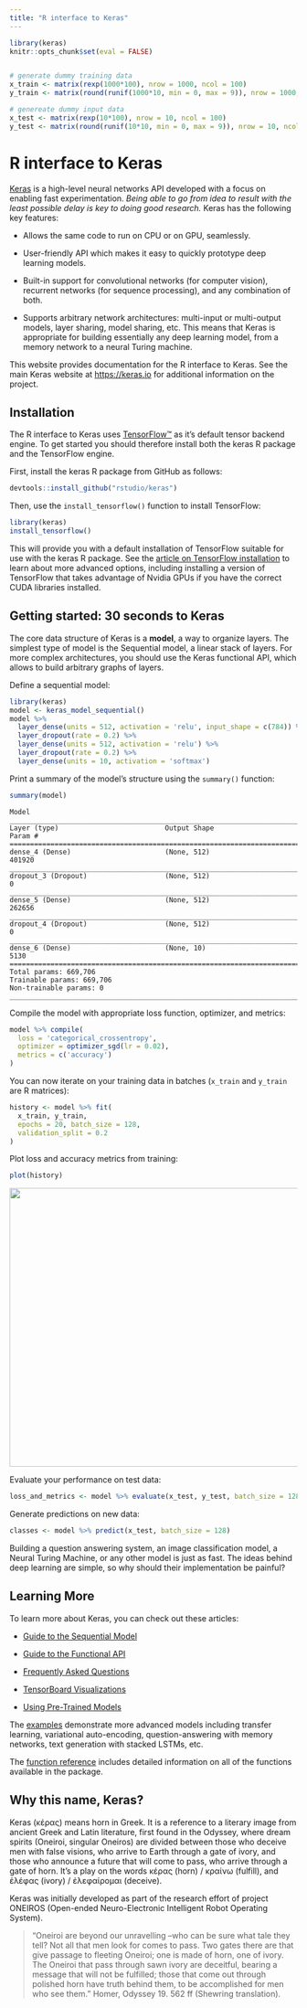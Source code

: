 ```yaml
---
title: "R interface to Keras"
---
```


```r
library(keras)
knitr::opts_chunk$set(eval = FALSE)


# generate dummy training data
x_train <- matrix(rexp(1000*100), nrow = 1000, ncol = 100)
y_train <- matrix(round(runif(1000*10, min = 0, max = 9)), nrow = 1000, ncol = 10)

# genereate dummy input data
x_test <- matrix(rexp(10*100), nrow = 10, ncol = 100)
y_test <- matrix(round(runif(10*10, min = 0, max = 9)), nrow = 10, ncol = 10)
```

# R interface to Keras

[Keras](https://keras.io/) is a high-level neural networks API developed with a focus on enabling fast experimentation. *Being able to go from idea to result with the least possible delay is key to doing good research.* Keras has the following key features:

- Allows the same code to run on CPU or on GPU, seamlessly.

- User-friendly API which makes it easy to quickly prototype deep learning models.

- Built-in support for convolutional networks (for computer vision), recurrent networks (for sequence processing), and any combination of both.

- Supports arbitrary network architectures: multi-input or multi-output models, layer sharing, model sharing, etc. This means that Keras is appropriate for building essentially any deep learning model, from a memory network to a neural Turing machine.

This website provides documentation for the R interface to Keras. See the main Keras website at <https://keras.io> for additional information on the project.

## Installation

The R interface to Keras uses [TensorFlow™](https://www.tensorflow.org/) as it's default tensor backend engine. To get started you should therefore install both the keras R package and the TensorFlow engine.

First, install the keras R package from GitHub as follows:

```r
devtools::install_github("rstudio/keras")
```

Then, use the `install_tensorflow()` function to install TensorFlow:

```r
library(keras)
install_tensorflow()
```

This will provide you with a default installation of TensorFlow suitable for use with the keras R package. See the [article on TensorFlow installation](https://tensorflow.rstudio.com/installation.html) to learn about more advanced options, including installing a version of TensorFlow that takes advantage of Nvidia GPUs if you have the correct CUDA libraries installed.

## Getting started: 30 seconds to Keras

The core data structure of Keras is a **model**, a way to organize layers. The simplest type of model is the Sequential model, a linear stack of layers. For more complex architectures, you should use the Keras functional API, which allows to build arbitrary graphs of layers.

Define a sequential model:

```r
library(keras)
model <- keras_model_sequential() 
model %>% 
  layer_dense(units = 512, activation = 'relu', input_shape = c(784)) %>% 
  layer_dropout(rate = 0.2) %>% 
  layer_dense(units = 512, activation = 'relu') %>%
  layer_dropout(rate = 0.2) %>%
  layer_dense(units = 10, activation = 'softmax')
```

Print a summary of the model's structure using the `summary()` function:

```r
summary(model)
```
```
Model
_____________________________________________________________________________________
Layer (type)                          Output Shape                      Param #      
=====================================================================================
dense_4 (Dense)                       (None, 512)                       401920       
_____________________________________________________________________________________
dropout_3 (Dropout)                   (None, 512)                       0            
_____________________________________________________________________________________
dense_5 (Dense)                       (None, 512)                       262656       
_____________________________________________________________________________________
dropout_4 (Dropout)                   (None, 512)                       0            
_____________________________________________________________________________________
dense_6 (Dense)                       (None, 10)                        5130         
=====================================================================================
Total params: 669,706
Trainable params: 669,706
Non-trainable params: 0
_____________________________________________________________________________________
```

Compile the model with appropriate loss function, optimizer, and metrics:

```r
model %>% compile(
  loss = 'categorical_crossentropy',
  optimizer = optimizer_sgd(lr = 0.02),
  metrics = c('accuracy')
)
```

You can now iterate on your training data in batches (`x_train` and `y_train` are R matrices):

```r
history <- model %>% fit(
  x_train, y_train, 
  epochs = 20, batch_size = 128, 
  validation_split = 0.2
)
```

Plot loss and accuracy metrics from training:

```r
plot(history)
```

![](training_history_ggplot2.png){width=753 height=488 .r-plot}

Evaluate your performance on test data:

```r
loss_and_metrics <- model %>% evaluate(x_test, y_test, batch_size = 128)
```

Generate predictions on new data:

```r
classes <- model %>% predict(x_test, batch_size = 128)
```

Building a question answering system, an image classification model, a Neural Turing Machine, or any other model is just as fast. The ideas behind deep learning are simple, so why should their implementation be painful?



## Learning More

To learn more about Keras, you can check out these articles:

- [Guide to the Sequential Model](articles/sequential_model.html)

- [Guide to the Functional API](articles/functional_api.html)

- [Frequently Asked Questions](articles/faq.html)

- [TensorBoard Visualizations](articles/tensorboard.html)

- [Using Pre-Trained Models](articles/applications.html)

The [examples](articles/examples) demonstrate more advanced models including transfer learning, variational auto-encoding, question-answering with memory networks, text generation with stacked LSTMs, etc.

The [function reference](reference/index.html) includes detailed information on all of the functions available in the package.

## Why this name, Keras?

Keras (κέρας) means horn in Greek. It is a reference to a literary image from ancient Greek and Latin literature, first found in the Odyssey, where dream spirits (Oneiroi, singular Oneiros) are divided between those who deceive men with false visions, who arrive to Earth through a gate of ivory, and those who announce a future that will come to pass, who arrive through a gate of horn. It's a play on the words κέρας (horn) / κραίνω (fulfill), and ἐλέφας (ivory) / ἐλεφαίρομαι (deceive).

Keras was initially developed as part of the research effort of project ONEIROS (Open-ended Neuro-Electronic Intelligent Robot Operating System).

> "Oneiroi are beyond our unravelling --who can be sure what tale they tell? Not all that men look for comes to pass. Two gates there are that give passage to fleeting Oneiroi; one is made of horn, one of ivory. The Oneiroi that pass through sawn ivory are deceitful, bearing a message that will not be fulfilled; those that come out through polished horn have truth behind them, to be accomplished for men who see them." Homer, Odyssey 19. 562 ff (Shewring translation).
